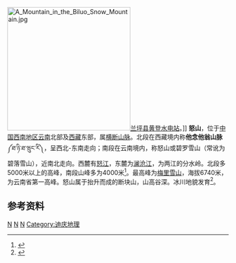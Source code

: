 [[File:A_Mountain_in_the_Biluo_Snow_Mountain.jpg|280px]][[兰坪县|兰坪县]][[黄登水电站|黄登水电站]]。]]
'''怒山'''，位于[[中国|中国]][[中国西南地区|西南地区]][[云南|云南]]北部及[[西藏|西藏]]东部，属[[横断山脉|横断山脉]]。北段在西藏境内称'''他念他翁山脉'''༼ཐ་ཉི་ཐ་ཝུང་རི༽，呈西北-东南走向；南段在云南境内，称怒山或碧罗雪山（常讹为碧落雪山），近南北走向。西麓有[[怒江|怒江]]，东麓为[[澜沧江|澜沧江]]，为两江的分水岭。北段多5000米以上的高峰，南段山峰多为4000米<ref>{{cite book zh |author=辞海编纂委员会 |title=《辞海》（1999年版） |format=M   |edition=1 |location=上海 |publisher=上海辞书出版社 |date=2000 |pages= |id= ISBN 7-5326-0630-9}}</ref>。最高峰为[[梅里雪山|梅里雪山]]，海拔6740米，为云南省第一高峰。怒山属于抬升而成的断块山，山高谷深。冰川地貌发育<ref>{{Cite web |url=http://www.innyo.com/show.aspx?aid=3374 |title=云游网：怒山山脉 |access-date=2011-05-05 |archive-url=https://web.archive.org/web/20110427075426/http://innyo.com/show.aspx?aid=3374 |archive-date=2011-04-27 |dead-url=yes }}</ref>。

==参考资料==
<references />
{{中国山脉}}
{{云南地理|地貌}}

[[Category:云南山脉|N]]
[[Category:怒江地理|N]]
[[Category:西藏地理|N]]
[[Category:迪庆地理|Category:迪庆地理]]
